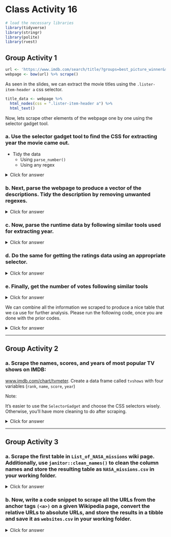 # Class Activity 16

```r
# load the necessary libraries
library(tidyverse)
library(stringr)
library(polite)
library(rvest)
```



## Group Activity 1


```r
url <- 'https://www.imdb.com/search/title/?groups=best_picture_winner&sort=year,desc&count=100&view=advanced'
webpage <- bow(url) %>% scrape()
```


As seen in the slides, we can extract the movie titles using the `.lister-item-header a` css selector.

```r
title_data <- webpage %>% 
  html_nodes(css = ".lister-item-header a") %>% 
  html_text()
```


Now, lets scrape other elements of the webpage one by one using the selector gadget tool.

### a. Use the selector gadget tool to find the CSS for extracting year the movie came out. 

- Tidy the data
  + Using `parse_number()`
  + Using any regex



<details>
<summary class="answer">Click for answer</summary>


```r
year_data <- webpage %>% 
  html_nodes(css = '.text-muted.unbold') %>% 
  html_text() %>%
  parse_number()

year_data1 <- webpage %>% 
  html_nodes(css = '.text-muted.unbold') %>% 
  html_text() %>% 
  str_extract_all("[0-9]+") %>% 
  unlist() %>% 
  as.numeric()
```

</details>

### b. Next, parse the webpage to produce a vector of the descriptions. Tidy the description by removing unwanted regexes.


<details>
<summary class="answer">Click for answer</summary>




```r
description_data <- webpage %>% 
  html_nodes('.ratings-bar+ .text-muted') %>% 
  html_text() %>% 
  str_trim()
head(description_data,3)
```

</details>


### c. Now, parse the runtime data by following similar tools used for extracting year.


<details>
<summary class="answer">Click for answer</summary>



```r
runtime_data <- webpage %>% 
  html_nodes('.runtime') %>% 
  html_text() %>% 
  parse_number()
head(runtime_data)
```

</details>


### d. Do the same for getting the ratings data using an appropriate selector.


<details>
<summary class="answer">Click for answer</summary>



```r
rating_data <- webpage %>% 
  html_nodes('.ratings-imdb-rating') %>% 
  html_text() %>% 
  as.numeric()
```

</details>


### e. Finally, get the number of votes following similar tools


<details>
<summary class="answer">Click for answer</summary>



```r
votes_data <- webpage %>% 
  html_nodes('.sort-num_votes-visible span:nth-child(2)') %>% 
  html_text() %>% 
  parse_number()
```


</details>


We can combine all the information we scraped to produce a nice table that we ca use for further analysis. Please run the following code, once you are done with the prior codes.



<details>
<summary class="answer">Click for answer</summary>



```r
movies_df <- data.frame(Year = year_data,
                      Title = title_data,
                      Description = description_data, 
                      Runtime = runtime_data,
                      Rating = rating_data,
                      Votes = votes_data) %>% as_tibble()
movies_df %>% knitr::kable()
```

</details>

-----------------------------------------------------------

## Group Activity 2

### a. Scrape the names, scores, and years of most popular TV shows on IMDB:
[www.imdb.com/chart/tvmeter](http://www.imdb.com/chart/tvmeter). Create a data frame called `tvshows` with four variables 
(`rank`, `name`, `score`, `year`)  

Note: 

It's easier to use the `SelectorGadget` and choose the CSS selectors wisely. Otherwise, you'll have more cleaning to do after scraping.


<details>
<summary class="answer">Click for answer</summary>



```r
page <- read_html("http://www.imdb.com/chart/tvmeter")
name <- page %>%
  html_nodes(".titleColumn a") %>%
  html_text()

ranks <- page %>%
  html_nodes(".velocity") %>%
  html_text() %>%
  str_extract("\\d+") %>%
  as.numeric()

scores <-  page %>%
  html_nodes(".imdbRating") %>%
  html_text() %>%
  str_extract("\\d+.\\d+") %>%
  as.numeric()

# If you don't use the gadget selector carefully, 
# more string manipulation is needed here

years <- page %>%
  html_nodes("a+ .secondaryInfo") %>%
  html_text() %>%
  str_extract("\\d+") %>%
  as.numeric()
```


```r
tvshows <- tibble(
  rank = ranks,
  name = name,
  score = scores,
  year = years
)

tvshows
```


</details>




-----------------------------------------------------------

## Group Activity 3


### a. Scrape the first table in `List_of_NASA_missions` wiki page. Additionally, use `janitor::clean_names()` to clean the column names and store the resulting table as `NASA_missions.csv` in your working folder.



<details>
<summary class="answer">Click for answer</summary>




```r
# extract data from 
# the first table on the page
wiki_NASA <- "https://en.wikipedia.org/wiki/List_of_NASA_missions"
NASA_missions <- bow(wiki_NASA) %>%scrape() %>% 
  html_nodes("table") %>% 
  .[[1]] %>% 
  html_table() %>% 
  janitor::clean_names()
```


```r
# Exporting data to CSV
readr::write_csv(NASA_missions, "NASA_missions.csv")
```

</details>




### b. Now, write a code snippet to scrape all the URLs from the anchor tags `(<a>)` on a given Wikipedia page, convert the relative URLs to absolute URLs, and store the results in a tibble and save it as `websites.csv` in your working folder.



<details>
<summary class="answer">Click for answer</summary>




```r
# extract URLs
websites <-  bow(wiki_NASA) %>% scrape() %>% 
  html_nodes("a") %>%
  html_attr("href") %>% 
  url_absolute("https://en.wikipedia.org/") 
```



```r
# Exporting data to CSV
readr::write_csv(websites, "websites.csv")
```


</details>




